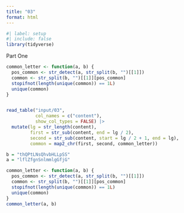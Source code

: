 ```yaml
---
title: "03"
format: html
---
```



```r
#| label: setup
#| include: false
library(tidyverse)
```

Part One

```r
common_letter <- function(a, b) {
  pos_common <- str_detect(a, str_split(b, "")[[1]])
  common <- str_split(b, "")[[1]][pos_common]
  stopifnot(length(unique(common)) == 1L)
  unique(common)
}


read_table("input/03", 
           col_names = c("content"),
           show_col_types = FALSE) |> 
  mutate(lg = str_length(content),
         first = str_sub(content, end = lg / 2),
         second = str_sub(content, start = lg / 2 + 1, end = lg),
         common = map2_chr(first, second, common_letter))
```

```r
b = "thQPtLNsQhvbHLLpSS"
a = "lflZfgnSnlmmlgGfjG"

common_letter <- function(a, b) {
  pos_common <- str_detect(a, str_split(b, "")[[1]])
  common <- str_split(b, "")[[1]][pos_common]
  stopifnot(length(unique(common)) == 1L)
  unique(common)
}
common_letter(a, b)
```

